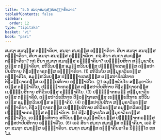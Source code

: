 ```yaml
---
title: "5.5 ສມຖາສມຖສ຺ສຕພ຺ຠາຄິຍວາຣ"
tableOfContents: false
sidebar:
  order: 12
type: "tipitaka"
basket: "vi"
book: "pari"
---
```



<DynamicBreadcrumb />

<Division number="300" book="pari">

<Paragraph number="1270" book="pari">
ສມຖາ ສມຖສ຺ສ ຕພ຺ຠາຄິຍາ, ສມຖາ ສມຖສ຺ສ ອຎ຺ຎຠາຄິຍາ. ສິຍາ ສມຖາ ສມຖສ຺ສ ຕພ຺ຠາຄິຍາ, ສິຍາ ສມຖາ ສມຖສ຺ສ ອຎ຺ຎຠາຄິຍາ.
</Paragraph>

<Paragraph number="1271" book="pari">
ກຖໍ ສິຍາ ສມຖາ ສມຖສ຺ສ ຕພ຺ຠາຄິຍາ? ກຖໍ ສິຍາ ສມຖາ ສມຖສ຺ສ ອຎ຺ຎຠາຄິຍາ? ເຍຠຸຍ຺ຍສິກາ ສມ຺ມຸຂາວິນຍສ຺ສ ຕພ຺ຠາຄິຍາ, ສຕິວິນຍສ຺ສ ອມູຬ຺ຫວິນຍສ຺ສ ປຏິຎ຺ຎາຕກຣຓສ຺ສ ຕສ຺ສປາປິຍສິກາຍ ຕິຓວຕ຺ຖາຣກສ຺ສ ອຎ຺ຎຠາຄິຍາ. (1)
</Paragraph>

<Paragraph number="1272" book="pari">
ສຕິວິນໂຍ ສມ຺ມຸຂາວິນຍສ຺ສ ຕພ຺ຠາຄິໂຍ, ອມູຬ຺ຫວິນຍສ຺ສ ປຏິຎ຺ຎາຕກຣຓສ຺ສ ຕສ຺ສປາປິຍສິກາຍ ຕິຓວຕ຺ຖາຣກສ຺ສ ເຍຠຸຍ຺ຍສິກາຍ ອຎ຺ຎຠາຄິໂຍ. (2)
</Paragraph>

<Paragraph number="1273" book="pari">
ອມູຬ຺ຫວິນໂຍ ສມ຺ມຸຂາວິນຍສ຺ສ ຕພ຺ຠາຄິໂຍ, ປຏິຎ຺ຎາຕກຣຓສ຺ສ ຕສ຺ສປາປິຍສິກາຍ ຕິຓວຕ຺ຖາຣກສ຺ສ ເຍຠຸຍ຺ຍສິກາຍ ສຕິວິນຍສ຺ສ ອຎ຺ຎຠາຄິໂຍ. (3)
</Paragraph>

<Paragraph number="1274" book="pari">
ປຏິຎ຺ຎາຕກຣຓໍ ສມ຺ມຸຂາວິນຍສ຺ສ ຕພ຺ຠາຄິຍໍ, ຕສ຺ສປາປິຍສິກາຍ ຕິຓວຕ຺ຖາຣກສ຺ສ ເຍຠຸຍ຺ຍສິກາຍ ສຕິວິນຍສ຺ສ ອມູຬ຺ຫວິນຍສ຺ສ ອຎ຺ຎຠາຄິຍໍ. (4)
</Paragraph>

<Paragraph number="1275" book="pari">
ຕສ຺ສປາປິຍສິກາ ສມ຺ມຸຂາວິນຍສ຺ສ ຕພ຺ຠາຄິຍາ, ຕິຓວຕ຺ຖາຣກສ຺ສ ເຍຠຸຍ຺ຍສິກາຍ ສຕິວິນຍສ຺ສ ອມູຬ຺ຫວິນຍສ຺ສ ປຏິຎ຺ຎາຕກຣຓສ຺ສ ອຎ຺ຎຠາຄິຍາ. (5)
</Paragraph>

<Paragraph number="1276" book="pari">
ຕິຓວຕ຺ຖາຣໂກ ສມ຺ມຸຂາວິນຍສ຺ສ ຕພ຺ຠາຄິໂຍ, ເຍຠຸຍ຺ຍສິກາຍ ສຕິວິນຍສ຺ສ ອມູຬ຺ຫວິນຍສ຺ສ ປຏິຎ຺ຎາຕກຣຓສ຺ສ ຕສ຺ສປາປິຍສິກາຍ ອຎ຺ຎຠາຄິໂຍ. (6)
</Paragraph>

<Paragraph number="1277" book="pari">
ເອວໍ ສິຍາ ສມຖາ ສມຖສ຺ສ ຕພ຺ຠາຄິຍາ, ເອວໍ ສິຍາ ສມຖາ ສມຖສ຺ສ ອຎ຺ຎຠາຄິຍາ.

</Paragraph>
</Division>

<Paragraph number="1278" type="center" book="pari">
ສມຖາ ສມຖສ຺ສ ຕພ຺ຠາຄິຍວາໂຣ ນິຏ຺ຐິໂຕ ທສໂມ.
</Paragraph>